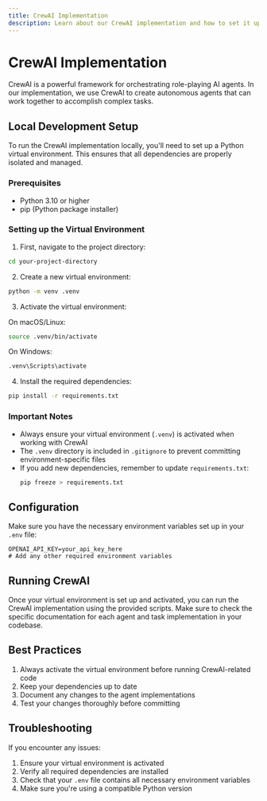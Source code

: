 ```yaml
---
title: CrewAI Implementation
description: Learn about our CrewAI implementation and how to set it up locally
---
```


# CrewAI Implementation

CrewAI is a powerful framework for orchestrating role-playing AI agents. In our implementation, we use CrewAI to create autonomous agents that can work together to accomplish complex tasks.

## Local Development Setup

To run the CrewAI implementation locally, you'll need to set up a Python virtual environment. This ensures that all dependencies are properly isolated and managed.

### Prerequisites

- Python 3.10 or higher
- pip (Python package installer)

### Setting up the Virtual Environment

1. First, navigate to the project directory:

```bash
cd your-project-directory
```

2. Create a new virtual environment:

```bash
python -m venv .venv
```

3. Activate the virtual environment:

On macOS/Linux:

```bash
source .venv/bin/activate
```

On Windows:

```bash
.venv\Scripts\activate
```

4. Install the required dependencies:

```bash
pip install -r requirements.txt
```

### Important Notes

- Always ensure your virtual environment (`.venv`) is activated when working with CrewAI
- The `.venv` directory is included in `.gitignore` to prevent committing environment-specific files
- If you add new dependencies, remember to update `requirements.txt`:
  ```bash
  pip freeze > requirements.txt
  ```

## Configuration

Make sure you have the necessary environment variables set up in your `.env` file:

```env
OPENAI_API_KEY=your_api_key_here
# Add any other required environment variables
```

## Running CrewAI

Once your virtual environment is set up and activated, you can run the CrewAI implementation using the provided scripts. Make sure to check the specific documentation for each agent and task implementation in your codebase.

## Best Practices

1. Always activate the virtual environment before running CrewAI-related code
2. Keep your dependencies up to date
3. Document any changes to the agent implementations
4. Test your changes thoroughly before committing

## Troubleshooting

If you encounter any issues:

1. Ensure your virtual environment is activated
2. Verify all required dependencies are installed
3. Check that your `.env` file contains all necessary environment variables
4. Make sure you're using a compatible Python version
